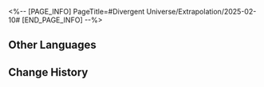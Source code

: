 <%-- [PAGE_INFO]
PageTitle=#Divergent Universe/Extrapolation/2025-02-10#
[END_PAGE_INFO] --%>
{{Event
|name              = Cyclical Extrapolation: Special Allure
|image             = Event Cyclical Extrapolation Special Allure.png
|type              = Cyclical Extrapolation
|time_known        = yes
|time_start        = 2025-02-10 04:00:00
|time_end          = 2025-02-17 03:59:59
}}

{{Cyclical Extrapolation
|curios     = The Story Presently
|equations  = Molten Knight;; Court of Homogeneity;; Departing Wanderer;; Starcrusher Worker
|trailblaze = 
|rewards    = Relic Remains*30; Lost Crystal*3
|boss_1_1   = Automaton Grizzly; Abundance Sprite: Malefic Ape; Dreamjolt Troupe's Sweet Gorilla; "Tomorrow in Harmonious Chords"; "Present Inebriated in Revelry"
|boss_1_2   = Disciples of Sanctus Medicus: Shape Shifter (Bug); The Ascended (Bug); Abundance Sprite: Malefic Ape (Bug); Senior Staff: Team Leader (Bug); Aurumaton Spectral Envoy (Bug); Dreamjolt Troupe's Beyond Overcooked (Bug); Dreamjolt Troupe's Sweet Gorilla (Bug); "Past Confined and Caged" (Bug); "Tomorrow in Harmonious Chords" (Bug); "Present Inebriated in Revelry" (Bug)
|boss_2_1   = Automaton Grizzly (Bug); Abundance Sprite: Malefic Ape (Bug); Dreamjolt Troupe's Sweet Gorilla (Bug); "Tomorrow in Harmonious Chords" (Bug); "Present Inebriated in Revelry" (Bug)
|boss_2_2   = Svarog (Complete); Stellaron Hunter: Kafka (Complete); Abundant Ebon Deer (Complete); Cloud Knight Lieutenant: Yanqing (Complete); Memory Zone Meme "Something Unto Death" (Complete)
|boss_3     = Argenti (Complete)
|rules      = You will not obtain Equations after achieving victory in Boss Domains; Obtain this week's Preset Constructs upon entering the first plane
}}

==Other Languages==
{{Other Languages
|en   = Cyclical Extrapolation: Special Allure
|zhs  = 周期演算：招蜂引蝶
|zht  = 週期演算：招蜂引蝶
|ja   = 周期演算：甘い誘惑
|ko   = 주기 연산: 특별한 매력
|es   = Cálculo periódico: Atracción irresistible
|fr   = Calcul cyclique&nbsp;: Attraction spéciale
|ru   = Цикличное вычисление: Особое очарование
|th   = การคำนวณแบบรอบ: ล่อภู่ล่อแมลง
|vi   = Ngoại Suy Chu Kỳ: Thu Hút Ong Bướm
|de   = Zyklische Berechnung: Besondere Anziehung
|id   = Kalkulasi Siklus: Daya Tarik Khusus
|pt   = Extrapolação Cíclica: Fascínio Especial
}}

==Change History==
{{Change History|3.0}}